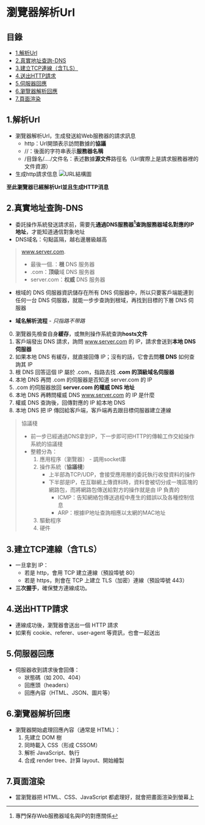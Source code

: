 # 瀏覽器解析Url

## 目錄
- [1.解析Url](#1.解析url)
- [2.真實地址查詢-DNS](#2.真實地址查詢-DNS)
- [3.建立TCP連線（含TLS）](#3.建立TCP連線（含TLS）)
- [4.送出HTTP請求](#4.送出HTTP請求)
- [5.伺服器回應](#5.伺服器回應)
- [6.瀏覽器解析回應](#6.瀏覽器解析回應)
- [7.頁面渲染](#7.頁面渲染)

## 1.解析Url
- 瀏覽器解析Url，生成發送給Web服務器的請求訊息
  - http：Url開頭表示訪問數據的**協議**
  - //：後面的字符串表示**服務器名稱**
  - /目錄名/..../文件名：表述數據**源文件**路徑名（Url實際上是請求服務器裡的文件資源）
- 生成http請求信息
![URL結構圖](/images/notes/url-structure.jpg)

**至此瀏覽器已經解析Url並且生成HTTP消息**

## 2.真實地址查詢-DNS
- 委託操作系統發送請求前，需要先**通過DNS服務器[^1]查詢服務器域名對應的IP地址**，才能知道通信對象地址
- DNS域名：句點區隔，越右邊層級越高
> www.server.com.
> - 最後一個.：**根** DNS 服务器
> - .com：**顶级**域 DNS 服务器
> - server.com：**权威** DNS 服务器
- 根域的 DNS 伺服器資訊儲存在所有 DNS 伺服器中，所以只要客戶端能連到任何一台 DNS 伺服器，就能一步步查詢到根域，再找到目標的下層 DNS 伺服器

- **域名解析流程** - _只指路不带路_
0. 瀏覽器先檢查自身**緩存**，或無則操作系統查詢**hosts文件**
1. 客戶端發出 DNS 請求，詢問 www.server.com 的 IP，請求會送到**本地 DNS 伺服器**
2. 如果本地 DNS 有緩存，就直接回傳 IP；沒有的話，它會去問**根 DNS** 如何查詢其 IP
3. 根 DNS 回答這個 IP 屬於 .com，指路去找 **.com 的頂級域名伺服器**
4. 本地 DNS 再問 .com 的伺服器是否知道 server.com 的 IP
5. .com 的伺服器放回 **server.com 的權威 DNS 地址**
6. 本地 DNS 再轉問權威 DNS www.server.com 的 IP 是什麼
7. 權威 DNS 查詢後，回傳對應的 IP 給本地 DNS
8. 本地 DNS 把 IP 傳回給客戶端，客戶端再去跟目標伺服器建立連線

> 協議棧
> - 前一步已經通過DNS拿到IP，下一步即可把HTTP的傳輸工作交給操作系統的協議棧
> - 整體分為：
>   1. 應用程序（瀏覽器） - 調用socket庫
>   2. 操作系統（**協議棧**）
>      - 上半部為TCP/UDP，會接受應用層的委託執行收發資料的操作
>      - 下半部是IP，在互聯網上傳資料時，資料會被切分成一塊區塊的網路包，而將網路包傳送給對方的操作就是由 IP 負責的
>         - ICMP：告知網絡包傳送過程中產生的錯誤以及各種控制信息
>         - ARP：根據IP地址查詢相應以太網的MAC地址
>   3. 驅動程序
>   4. 硬件

## 3.建立TCP連線（含TLS）
- 一旦拿到 IP：
  - 若是 http，會用 TCP 建立連線（預設埠號 80）
  - 若是 https，則會在 TCP 上建立 TLS（加密）連線（預設埠號 443）
- **三次握手**，確保雙方連線成功。

## 4.送出HTTP請求
- 連線成功後，瀏覽器會送出一個 HTTP 請求
- 如果有 cookie、referer、user-agent 等資訊，也會一起送出

## 5.伺服器回應
- 伺服器收到請求後會回傳：
  - 狀態碼（如 200、404）
  - 回應頭（headers）
  - 回應內容（HTML、JSON、圖片等）

## 6.瀏覽器解析回應
- 瀏覽器開始處理回應內容（通常是 HTML）：
  1. 先建立 DOM 樹
  2. 同時載入 CSS（形成 CSSOM）
  3. 解析 JavaScript、執行
  4. 合成 render tree、計算 layout、開始繪製

## 7.頁面渲染
- 當瀏覽器把 HTML、CSS、JavaScript 都處理好，就會把畫面渲染到螢幕上

[^1]: 專門保存Web服務器域名與IP的對應關係